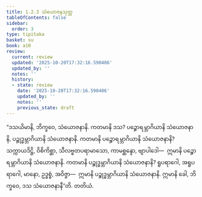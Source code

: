 ```yaml
---
title: 1.2.3 သံယောဇနသုတ္တ
tableOfContents: false
sidebar:
  order: 3
type: tipitaka
basket: su
book: a10
review:
  current: review
  updated: '2025-10-20T17:32:16.590406'
  updated_by: ''
  notes: ''
  history:
  - state: review
    date: '2025-10-20T17:32:16.590406'
    updated_by: ''
    notes: ''
    previous_state: draft
---
```



<DynamicBreadcrumb />


<ReviewStatus review={frontmatter.review} showDetails={true} />

<HypothesisAnnotation frontmatter={frontmatter} />

<Division number="13" book="a10" e="ch" v="17" p="269">

<Paragraph number="61" book="a10">
“ဒသယိမာနိ, ဘိက္ခဝေ, သံယောဇနာနိ. ကတမာနိ ဒသ? ပဉ္စောရမ္ဘာဂိယာနိ သံယောဇနာနိ, ပဉ္စုဒ္ဓမ္ဘာဂိယာနိ သံယောဇနာနိ. ကတမာနိ ပဉ္စောရမ္ဘာဂိယာနိ သံယောဇနာနိ? သက္ကာယဒိဋ္ဌိ, ဝိစိကိစ္ဆာ, သီလဗ္ဗတပရာမာသော, ကာမစ္ဆန္ဒော, ဗျာပါဒေါ—  ဣမာနိ ပဉ္စောရမ္ဘာဂိယာနိ သံယောဇနာနိ.
</Paragraph>

<Paragraph number="62" book="a10">
ကတမာနိ ပဉ္စုဒ္ဓမ္ဘာဂိယာနိ သံယောဇနာနိ? ရူပရာဂေါ, အရူပရာဂေါ, မာနော, ဥဒ္ဓစ္စံ, အဝိဇ္ဇာ—  ဣမာနိ ပဉ္စုဒ္ဓမ္ဘာဂိယာနိ သံယောဇနာနိ. ဣမာနိ ခေါ, ဘိက္ခဝေ, ဒသ သံယောဇနာနီ”တိ.

</Paragraph>
</Division>

<Paragraph number="63" type="center" book="a10">
တတိယံ.
</Paragraph>